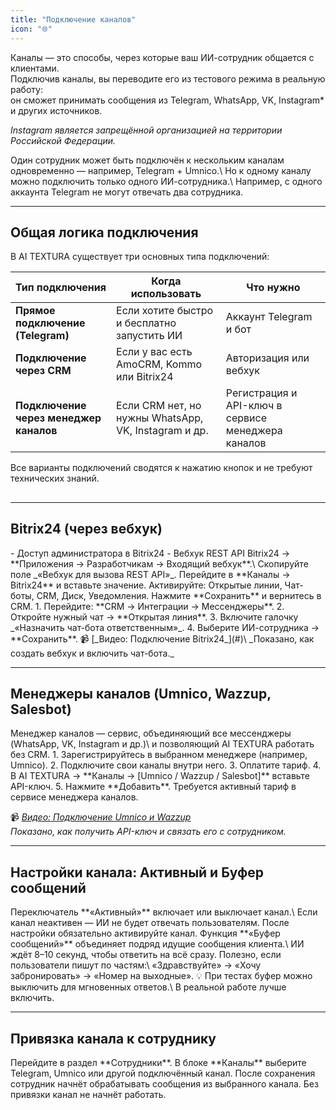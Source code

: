 ```yaml
---
title: "Подключение каналов"
icon: "🌐"
---
```


Каналы — это способы, через которые ваш ИИ-сотрудник общается с клиентами.\
Подключив каналы, вы переводите его из тестового режима в реальную работу:\
он сможет принимать сообщения из Telegram, WhatsApp, VK, Instagram\* и других источников.

_Instagram является запрещённой организацией на территории Российской Федерации._

<Tip>
  Один сотрудник может быть подключён к нескольким каналам одновременно — например, Telegram + Umnico.\
  Но к одному каналу можно подключить только одного ИИ-сотрудника.\
  Например, с одного аккаунта Telegram не могут отвечать два сотрудника.
</Tip>

---

## Общая логика подключения

В AI TEXTURA существует три основных типа подключений:

| Тип подключения                        | Когда использовать                                   | Что нужно                                          |
| -------------------------------------- | ---------------------------------------------------- | -------------------------------------------------- |
| **Прямое подключение (Telegram)**      | Если хотите быстро и бесплатно запустить ИИ          | Аккаунт Telegram и бот                             |
| **Подключение через CRM**              | Если у вас есть AmoCRM, Kommo или Bitrix24           | Авторизация или вебхук                             |
| **Подключение через менеджер каналов** | Если CRM нет, но нужны WhatsApp, VK, Instagram и др. | Регистрация и API-ключ в сервисе менеджера каналов |

<Tip>
  Все варианты подключений сводятся к нажатию кнопок и не требуют технических знаний.
</Tip>

## 

---

## Bitrix24 (через вебхук)

<Accordion title="Что понадобится">
  - Доступ администратора в Bitrix24
  - Вебхук REST API
</Accordion>

<Accordion title="Как подключить Bitrix24">
  <Steps>
    <Step title="Создайте вебхук">
      Bitrix24 → **Приложения → Разработчикам → Входящий вебхук**.\
      Скопируйте поле _«Вебхук для вызова REST API»_.
    </Step>
    <Step title="Добавьте вебхук в AI TEXTURA">
      Перейдите в **Каналы → Bitrix24** и вставьте значение.
    </Step>
    <Step title="Выдайте права">
      Активируйте: Открытые линии, Чат-боты, CRM, Диск, Уведомления.
    </Step>
    <Step title="Сохраните">
      Нажмите **Сохранить** и вернитесь в CRM.
    </Step>
  </Steps>
  <Accordion title="Настройка внутри Bitrix24">
    1. Перейдите: **CRM → Интеграции → Мессенджеры**.
    2. Откройте нужный чат → **Открытая линия**.
    3. Включите галочку _«Назначить чат-бота ответственным»_.
    4. Выберите ИИ-сотрудника → **Сохранить**.
  </Accordion>
  📹 [_Видео: Подключение Bitrix24_](#)\
  _Показано, как создать вебхук и включить чат-бота._
</Accordion>

---

## Менеджеры каналов (Umnico, Wazzup, Salesbot)

<tip>
  Менеджер каналов — сервис, объединяющий все мессенджеры (WhatsApp, VK, Instagram и др.)\
  и позволяющий AI TEXTURA работать без CRM.
</tip>

<Accordion title="Как работает">
  1. Зарегистрируйтесь в выбранном менеджере (например, Umnico).
  2. Подключите свои каналы внутри него.
  3. Оплатите тариф.
  4. В AI TEXTURA → **Каналы → [Umnico / Wazzup / Salesbot]** вставьте API-ключ.
  5. Нажмите **Добавить**.
</Accordion>

<warning>
  Требуется активный тариф в сервисе менеджера каналов.
</warning>

📹 [_Видео: Подключение Umnico и Wazzup_](#)\
_Показано, как получить API-ключ и связать его с сотрудником._

---

## Настройки канала: Активный и Буфер сообщений

<Accordion title="Активный">
  Переключатель **«Активный»** включает или выключает канал.\
  Если канал неактивен — ИИ не будет отвечать пользователям.

  <tip>
    После настройки обязательно активируйте канал.
  </tip>
</Accordion>

<Accordion title="Буфер сообщений">
  Функция **«Буфер сообщений»** объединяет подряд идущие сообщения клиента.\
  ИИ ждёт 8–10 секунд, чтобы ответить на всё сразу.

  <tip>
    Полезно, если пользователи пишут по частям:\
    «Здравствуйте» → «Хочу забронировать» → «Номер на выходные».
  </tip>
  💡 При тестах буфер можно выключить для мгновенных ответов.\
  В реальной работе лучше включить.
</Accordion>

---

## Привязка канала к сотруднику

<Steps>
  <Step title="Откройте карточку сотрудника">
    Перейдите в раздел **Сотрудники**.
  </Step>
  <Step title="Выберите канал">
    В блоке **Каналы** выберите Telegram, Umnico или другой подключённый канал.
  </Step>
  <Step title="Сохраните изменения">
    После сохранения сотрудник начнёт обрабатывать сообщения из выбранного канала.
  </Step>
</Steps>

<tip>
  Без привязки канал не начнёт работать.
</tip>